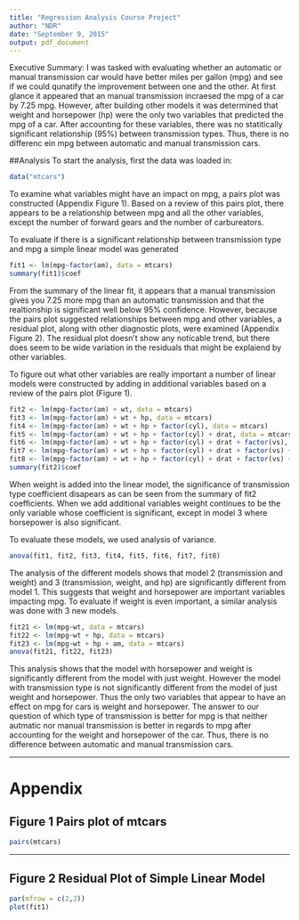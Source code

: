 ```yaml
---
title: "Regression Analysis Course Project"
author: "NDR"
date: "September 9, 2015"
output: pdf_document
---
```

Executive Summary: 
I was tasked with evaluating whether an automatic or manual transmission car would have better miles per gallon (mpg) and see if we could qunatify the improvement between one and the other. At first glance it appeared that an manual transmission incraesed the mpg of a car by 7.25 mpg. However, after building other models it was determined that weight and horsepower (hp) were the only two variables that predicted the mpg of a car. After accounting for these variables, there was no statitically significant relationship (95%) between transmission types. Thus, there is no differenc ein mpg between automatic and manual transmission cars.  

##Analysis
To start the analysis, first the data was loaded in:
```r
data("mtcars")
```
To examine what variables might have an impact on mpg, a pairs plot was constructed (Appendix Figure 1). Based on a review of this pairs plot, there appears to be a relationship between mpg and all the other variables, except the number of forward gears and the number of carbureators. 

To evaluate if there is a significant relationship between transmission type and mpg a simple linear model was generated 
```r
fit1 <- lm(mpg~factor(am), data = mtcars)
summary(fit1)$coef
```
From the summary of the linear fit, it appears that a manual transmission gives you 7.25 more mpg than an automatic transmission and that the realtionship is significant well below 95% confidence. However, because the pairs plot suggested relationships between mpg and other variables, a residual plot, along with other diagnostic plots, were examined (Appendix Figure 2). The residual plot doesn't show any noticable trend, but there does seem to be wide variation in the residuals that might be explaiend by other variables. 

To figure out what other variables are really important a number of linear models were constructed  by adding in additional variables based on a review of the pairs plot (Figure 1). 
```r
fit2 <- lm(mpg~factor(am) + wt, data = mtcars)
fit3 <- lm(mpg~factor(am) + wt + hp, data = mtcars)
fit4 <- lm(mpg~factor(am) + wt + hp + factor(cyl), data = mtcars)
fit5 <- lm(mpg~factor(am) + wt + hp + factor(cyl) + drat, data = mtcars)
fit6 <- lm(mpg~factor(am) + wt + hp + factor(cyl) + drat + factor(vs), data = mtcars)
fit7 <- lm(mpg~factor(am) + wt + hp + factor(cyl) + drat + factor(vs) + qsec, data = mtcars)
fit8 <- lm(mpg~factor(am) + wt + hp + factor(cyl) + drat + factor(vs) + qsec + disp, data = mtcars)
summary(fit2)$coef
```
When weight is added into the linear model, the significance of transmission type coefficient disapears as can be seen from the summary of fit2 coefficients. When we add additional variables weight continues to be the only variable whose coefficient is significant, except in model 3 where horsepower is also significant.

To evaluate these models, we used analysis of variance.
```r
anova(fit1, fit2, fit3, fit4, fit5, fit6, fit7, fit8)
```
The analysis of the different models shows that model 2 (transmission and weight) and 3 (transmission, weight, and hp) are significantly different from model 1. This suggests that weight and horsepower are important variables impacting mpg. To evaluate if weight is even important, a similar analysis was done with 3 new models. 
```r
fit21 <- lm(mpg~wt, data = mtcars)
fit22 <- lm(mpg~wt + hp, data = mtcars)
fit23 <- lm(mpg~wt + hp + am, data = mtcars)
anova(fit21, fit22, fit23)
```
This analysis shows that the model with horsepower and weight is significantly different from the model with just weight. However the model with transmission type is not significantly different from the model of just weight and horsepower. Thus the only two variables that appear to have an effect on mpg for cars is weight and horsepower. The answer to our question of which type of transmission is better for mpg is that neither autmatic nor manual transmission is better in regards to mpg after accounting for the weight and horsepower of the car. Thus, there is no difference between automatic and manual transmission cars.

***
# Appendix
## Figure 1 Pairs plot of mtcars
```r
pairs(mtcars)
```

***
## Figure 2 Residual Plot of Simple Linear Model
```r
par(mfrow = c(2,2))
plot(fit1)
```